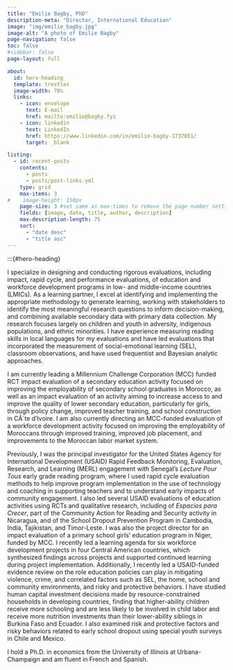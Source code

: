 ```yaml
---
title: "Emilie Bagby, PhD"
description-meta: "Director, International Education"
image: "img/emilie_bagby.jpg"
image-alt: "A photo of Emilie Bagby"
page-navigation: false
toc: false
#sidebar: false
page-layout: full

about:
  id: hero-heading
  template: trestles
  image-width: 70%
  links:
    - icon: envelope
      text: E-mail
      href: mailto:emilie@bagby.fyi
    - icon: linkedin
      text: LinkedIn
      href: https://www.linkedin.com/in/emilie-bagby-1737851/
      target: _blank

listing:
  - id: recent-posts
    contents: 
      - posts
      - posts/post-links.yml
    type: grid
    max-items: 3
#    image-height: 150px
    page-size: 3 #set same as max-times to remove the page number setting
    fields: [image, date, title, author, description]
    max-description-length: 75
    sort: 
      - "date desc"
      - "title asc"
---
```


:::{#hero-heading}

I specialize in designing and conducting rigorous evaluations, including impact, rapid cycle, and performance evaluations, of education and workforce development programs in low- and middle-income countries (LMICs). As a learning partner, I excel at identifying and implementing the appropriate methodology to generate learning, working with stakeholders to identify the most meaningful research questions to inform decision-making, and combining available secondary data with primary data collection. My research focuses largely on children and youth in adversity, indigenous populations, and ethnic minorities. I have experience measuring reading skills in local languages for my evaluations and have led evaluations that incorporated the measurement of social-emotional learning (SEL), classroom observations, and have used frequentist and Bayesian analytic approaches.

I am currently leading a Millennium Challenge Corporation (MCC) funded RCT impact evaluation of a secondary education activity focused on improving the employability of secondary school graduates in Morocco, as well as an impact evaluation of an activity aiming to increase access to and improve the quality of lower secondary education, particularly for girls, through policy change, improved teacher training, and school construction in CÃ´te d'Ivoire. I am also currently directing an MCC-funded evaluation of a workforce development activity focused on improving the employability of Moroccans through improved training, improved job placement, and improvements to the Moroccan labor market system.

Previously, I was the principal investigator for the United States Agency for International Development (USAID) Rapid Feedback Monitoring, Evaluation, Research, and Learning (MERL) engagement with Senegal's *Lecture Pour Tous* early grade reading program, where I used rapid cycle evaluation methods to help improve program implementation in the use of technology and coaching in supporting teachers and to understand early impacts of community engagement. I also led several USAID evaluations of education activities using RCTs and qualitative research, including of *Espacios para Crecer*, part of the Community Action for Reading and Security activity in Nicaragua, and of the School Dropout Prevention Program in Cambodia, India, Tajikistan, and Timor-Leste. I was also the project director for an impact evaluation of a primary school girls' education program in Niger, funded by MCC. I recently led a learning agenda for six workforce development projects in four Central American countries, which synthesized findings across projects and supported continued learning during project implementation. Additionally, I recently led a USAID-funded evidence review on the role education policies can play in mitigating violence, crime, and correlated factors such as SEL, the home, school and community environments, and risky and protective behaviors. I have studied human capital investment decisions made by resource-constrained households in developing countries, finding that higher-ability children receive more schooling and are less likely to be involved in child labor and receive more nutrition investments than their lower-ability siblings in Burkina Faso and Ecuador. I also examined risk and protective factors and risky behaviors related to early school dropout using special youth surveys in Chile and Mexico.

I hold a Ph.D. in economics from the University of Illinois at Urbana-Champaign and am fluent in French and Spanish.
